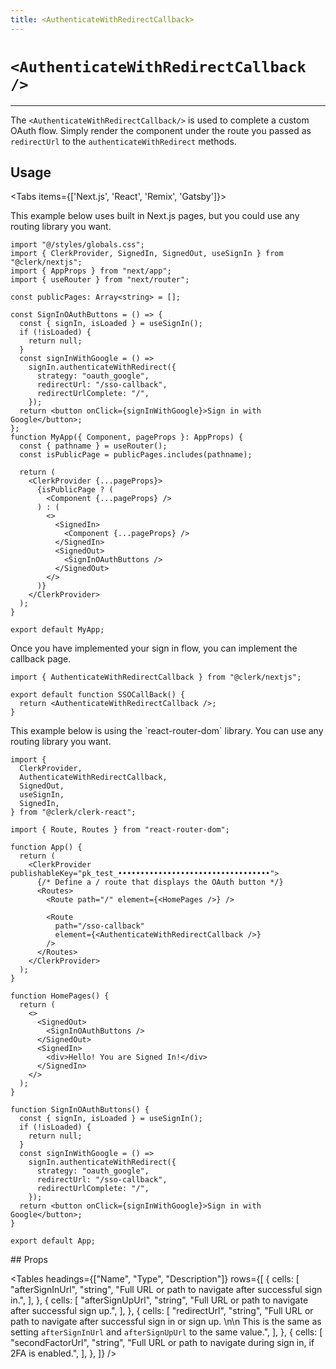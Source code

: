 ```yaml
---
title: <AuthenticateWithRedirectCallback>
---
```



# `<AuthenticateWithRedirectCallback />`

---

The `<AuthenticateWithRedirectCallback/>` is used to complete a custom OAuth flow. Simply render the component under the route you passed as `redirectUrl` to the `authenticateWithRedirect` methods.

## Usage

<Tabs items={['Next.js', 'React', 'Remix', 'Gatsby']}>

<Tab>
This example below uses built in Next.js pages, but you could use any routing library you want.

```tsx copy filename="app.tsx"
import "@/styles/globals.css";
import { ClerkProvider, SignedIn, SignedOut, useSignIn } from "@clerk/nextjs";
import { AppProps } from "next/app";
import { useRouter } from "next/router";

const publicPages: Array<string> = [];

const SignInOAuthButtons = () => {
  const { signIn, isLoaded } = useSignIn();
  if (!isLoaded) {
    return null;
  }
  const signInWithGoogle = () =>
    signIn.authenticateWithRedirect({
      strategy: "oauth_google",
      redirectUrl: "/sso-callback",
      redirectUrlComplete: "/",
    });
  return <button onClick={signInWithGoogle}>Sign in with Google</button>;
};
function MyApp({ Component, pageProps }: AppProps) {
  const { pathname } = useRouter();
  const isPublicPage = publicPages.includes(pathname);

  return (
    <ClerkProvider {...pageProps}>
      {isPublicPage ? (
        <Component {...pageProps} />
      ) : (
        <>
          <SignedIn>
            <Component {...pageProps} />
          </SignedIn>
          <SignedOut>
            <SignInOAuthButtons />
          </SignedOut>
        </>
      )}
    </ClerkProvider>
  );
}

export default MyApp;
```

Once you have implemented your sign in flow, you can implement the callback page.

```tsx copy filename="/pages/sso-callback.tsx"
import { AuthenticateWithRedirectCallback } from "@clerk/nextjs";

export default function SSOCallBack() {
  return <AuthenticateWithRedirectCallback />;
}
```

</Tab>
<Tab>
This example below is using the `react-router-dom` library. You can use any routing library you want.

```tsx copy filename="app.tsx"
import {
  ClerkProvider,
  AuthenticateWithRedirectCallback,
  SignedOut,
  useSignIn,
  SignedIn,
} from "@clerk/clerk-react";

import { Route, Routes } from "react-router-dom";

function App() {
  return (
    <ClerkProvider publishableKey="pk_test_••••••••••••••••••••••••••••••••••">
      {/* Define a / route that displays the OAuth button */}
      <Routes>
        <Route path="/" element={<HomePages />} />

        <Route
          path="/sso-callback"
          element={<AuthenticateWithRedirectCallback />}
        />
      </Routes>
    </ClerkProvider>
  );
}

function HomePages() {
  return (
    <>
      <SignedOut>
        <SignInOAuthButtons />
      </SignedOut>
      <SignedIn>
        <div>Hello! You are Signed In!</div>
      </SignedIn>
    </>
  );
}

function SignInOAuthButtons() {
  const { signIn, isLoaded } = useSignIn();
  if (!isLoaded) {
    return null;
  }
  const signInWithGoogle = () =>
    signIn.authenticateWithRedirect({
      strategy: "oauth_google",
      redirectUrl: "/sso-callback",
      redirectUrlComplete: "/",
    });
  return <button onClick={signInWithGoogle}>Sign in with Google</button>;
}

export default App;
```

</Tab>
</Tabs>
## Props

<Tables
  headings={["Name", "Type", "Description"]}
  rows={[
    {
      cells: [
        "afterSignInUrl",
        "string",
        "Full URL or path to navigate after successful sign in.",
      ],
    },
    {
      cells: [
        "afterSignUpUrl",
        "string",
        "Full URL or path to navigate after successful sign up.",
      ],
    },
    {
      cells: [
        "redirectUrl",
        "string",
        "Full URL or path to navigate after successful sign in or sign up. \n\n This is the same as setting `afterSignInUrl` and `afterSignUpUrl` to the same value.",
      ],
    },
    {
      cells: [
        "secondFactorUrl",
        "string",
        "Full URL or path to navigate during sign in, if 2FA is enabled.",
      ],
    },
  ]}
/>
